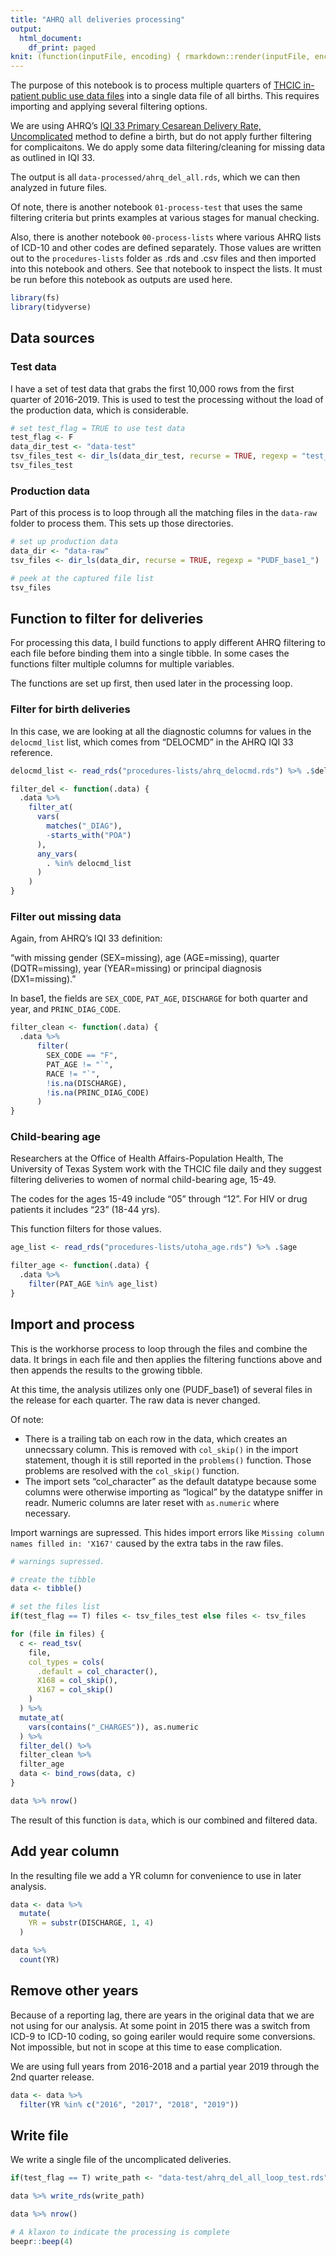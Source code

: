 ```yaml
---
title: "AHRQ all deliveries processing"
output:
  html_document:
    df_print: paged
knit: (function(inputFile, encoding) { rmarkdown::render(inputFile, encoding = encoding, output_dir = "docs") })
---
```


The purpose of this notebook is to process multiple quarters of [THCIC in-patient public use data files](https://www.dshs.texas.gov/thcic/hospitals/Inpatientpudf.shtm) into a single data file of all births. This requires importing and applying several filtering options.

We are using AHRQ's [IQI 33 Primary Cesarean Delivery Rate, Uncomplicated](https://qualityindicators.ahrq.gov/Downloads/Modules/IQI/V2019/TechSpecs/IQI_33_Primary_Cesarean_Delivery_Rate_Uncomplicated.pdf) method to define a birth, but do not apply further filtering for complicaitons. We do apply some data filtering/cleaning for missing data as outlined in IQI 33.

The output is all `data-processed/ahrq_del_all.rds`, which we can then analyzed in future files.

Of note, there is another notebook `01-process-test` that uses the same filtering criteria but prints examples at various stages for manual checking.

Also, there is another notebook `00-process-lists` where various AHRQ lists of ICD-10 and other codes are defined separately. Those values are written out to the `procedures-lists` folder as .rds and .csv files and then imported into this notebook and others. See that notebook to inspect the lists. It must be run before this notebook as outputs are used here.

```r
library(fs)
library(tidyverse)
```

## Data sources

### Test data

I have a set of test data that grabs the first 10,000 rows from the first quarter of 2016-2019. This is used to test the processing without the load of the production data, which is considerable.

```r
# set test_flag = TRUE to use test data
test_flag <- F
data_dir_test <- "data-test"
tsv_files_test <- dir_ls(data_dir_test, recurse = TRUE, regexp = "test_base1")
tsv_files_test
```

### Production data

Part of this process is to loop through all the matching files in the `data-raw` folder to process them. This sets up those directories.

```r
# set up production data
data_dir <- "data-raw"
tsv_files <- dir_ls(data_dir, recurse = TRUE, regexp = "PUDF_base1_")

# peek at the captured file list
tsv_files
```

## Function to filter for deliveries

For processing this data, I build functions to apply different AHRQ filtering to each file before binding them into a single tibble. In some cases the functions filter multiple columns for multiple variables.

The functions are set up first, then used later in the processing loop.

### Filter for birth deliveries

In this case, we are looking at all the diagnostic columns for values in the `delocmd_list` list, which comes from "DELOCMD" in the AHRQ IQI 33 reference.

```r
delocmd_list <- read_rds("procedures-lists/ahrq_delocmd.rds") %>% .$delocmd

filter_del <- function(.data) {
  .data %>%
    filter_at(
      vars(
        matches("_DIAG"),
        -starts_with("POA")
      ),
      any_vars(
        . %in% delocmd_list
      )
    )
}
```


### Filter out missing data

Again, from AHRQ's IQI 33 definition:

"with missing gender (SEX=missing), age (AGE=missing), quarter (DQTR=missing), year (YEAR=missing) or principal diagnosis (DX1=missing)."

In base1, the fields are `SEX_CODE`, `PAT_AGE`, `DISCHARGE` for both quarter and year, and `PRINC_DIAG_CODE`.

```r
filter_clean <- function(.data) {
  .data %>% 
      filter(
        SEX_CODE == "F",
        PAT_AGE != "`",
        RACE != "`",
        !is.na(DISCHARGE),
        !is.na(PRINC_DIAG_CODE)
      )
}
```

### Child-bearing age

Researchers at the Office of Health Affairs-Population Health, The University of Texas System work with the THCIC file daily and they suggest filtering deliveries to women of normal child-bearing age, 15-49.

The codes for the ages 15-49 include "05" through "12". For HIV or drug patients it includes "23" (18-44 yrs).

This function filters for those values.

```r
age_list <- read_rds("procedures-lists/utoha_age.rds") %>% .$age

filter_age <- function(.data) {
  .data %>% 
    filter(PAT_AGE %in% age_list)
}
```

## Import and process

This is the workhorse process to loop through the files and combine the data. It brings in each file and then applies the filtering functions above and then appends the results to the growing tibble.

At this time, the analysis utilizes only one (PUDF_base1) of several files in the release for each quarter. The raw data is never changed.

Of note:

- There is a trailing tab on each row in the data, which creates an unnecssary column. This is removed with `col_skip()` in the import statement, though it is still reported in the `problems()` function. Those problems are resolved with the `col_skip()` function.
- The import sets "col_character" as the default datatype because some columns were otherwise importing as "logical" by the datatype sniffer in readr. Numeric columns are later reset with `as.numeric` where necessary.

Import warnings are supressed. This hides import errors like `Missing column names filled in: 'X167'` caused by the extra tabs in the raw files.

```r
# warnings supressed.

# create the tibble
data <- tibble()

# set the files list
if(test_flag == T) files <- tsv_files_test else files <- tsv_files

for (file in files) {
  c <- read_tsv(
    file,
    col_types = cols(
      .default = col_character(),
      X168 = col_skip(),
      X167 = col_skip()
    )
  ) %>% 
  mutate_at(
    vars(contains("_CHARGES")), as.numeric
  ) %>%
  filter_del() %>% 
  filter_clean %>% 
  filter_age
  data <- bind_rows(data, c)
}

data %>% nrow()
```

The result of this function is `data`, which is our combined and filtered data.

## Add year column

In the resulting file we add a YR column for convenience to use in later analysis.

```r
data <- data %>% 
  mutate(
    YR = substr(DISCHARGE, 1, 4)
  )

data %>% 
  count(YR)
```

## Remove other years

Because of a reporting lag, there are years in the original data that we are not using for our analysis. At some point in 2015 there was a switch from ICD-9 to ICD-10 coding, so going eariler would require some conversions. Not impossible, but not in scope at this time to ease complication.

We are using full years from 2016-2018 and a partial year 2019 through the 2nd quarter release. 

```r
data <- data %>% 
  filter(YR %in% c("2016", "2017", "2018", "2019"))
```

## Write file

We write a single file of the uncomplicated deliveries.

```r
if(test_flag == T) write_path <- "data-test/ahrq_del_all_loop_test.rds" else write_path <- "data-processed/ahrq_del_all.rds"

data %>% write_rds(write_path)

data %>% nrow()

# A klaxon to indicate the processing is complete
beepr::beep(4)

```

